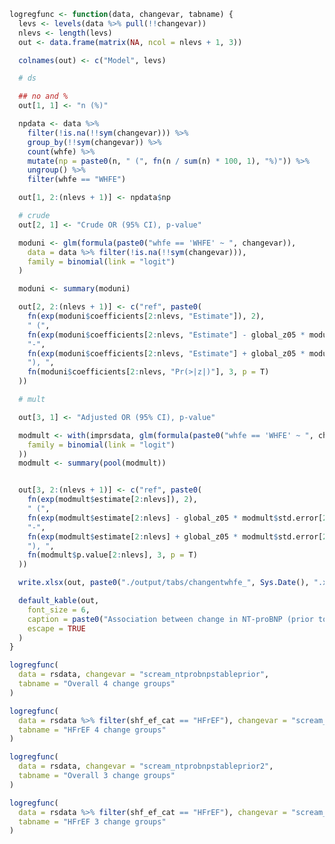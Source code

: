 ```r

logregfunc <- function(data, changevar, tabname) {
  levs <- levels(data %>% pull(!!changevar))
  nlevs <- length(levs)
  out <- data.frame(matrix(NA, ncol = nlevs + 1, 3))

  colnames(out) <- c("Model", levs)

  # ds

  ## no and %
  out[1, 1] <- "n (%)"

  npdata <- data %>%
    filter(!is.na(!!sym(changevar))) %>%
    group_by(!!sym(changevar)) %>%
    count(whfe) %>%
    mutate(np = paste0(n, " (", fn(n / sum(n) * 100, 1), "%)")) %>%
    ungroup() %>%
    filter(whfe == "WHFE")

  out[1, 2:(nlevs + 1)] <- npdata$np

  # crude
  out[2, 1] <- "Crude OR (95% CI), p-value"

  moduni <- glm(formula(paste0("whfe == 'WHFE' ~ ", changevar)),
    data = data %>% filter(!is.na(!!sym(changevar))),
    family = binomial(link = "logit")
  )

  moduni <- summary(moduni)

  out[2, 2:(nlevs + 1)] <- c("ref", paste0(
    fn(exp(moduni$coefficients[2:nlevs, "Estimate"]), 2),
    " (",
    fn(exp(moduni$coefficients[2:nlevs, "Estimate"] - global_z05 * moduni$coefficients[2:nlevs, "Std. Error"]), 2),
    "-",
    fn(exp(moduni$coefficients[2:nlevs, "Estimate"] + global_z05 * moduni$coefficients[2:nlevs, "Std. Error"]), 2),
    "), ",
    fn(moduni$coefficients[2:nlevs, "Pr(>|z|)"], 3, p = T)
  ))

  # mult

  out[3, 1] <- "Adjusted OR (95% CI), p-value"

  modmult <- with(imprsdata, glm(formula(paste0("whfe == 'WHFE' ~ ", changevar, " + ", paste(modvars, collapse = " + "))),
    family = binomial(link = "logit")
  ))
  modmult <- summary(pool(modmult))


  out[3, 2:(nlevs + 1)] <- c("ref", paste0(
    fn(exp(modmult$estimate[2:nlevs]), 2),
    " (",
    fn(exp(modmult$estimate[2:nlevs] - global_z05 * modmult$std.error[2:nlevs]), 2),
    "-",
    fn(exp(modmult$estimate[2:nlevs] + global_z05 * modmult$std.error[2:nlevs]), 2),
    "), ",
    fn(modmult$p.value[2:nlevs], 3, p = T)
  ))

  write.xlsx(out, paste0("./output/tabs/changentwhfe_", Sys.Date(), ".xlsx"), rowNames = FALSE, overwrite = TRUE)

  default_kable(out,
    font_size = 6,
    caption = paste0("Association between change in NT-proBNP (prior to index) and WHFE - ", tabname),
    escape = TRUE
  )
}

logregfunc(
  data = rsdata, changevar = "scream_ntprobnpstableprior",
  tabname = "Overall 4 change groups"
)

logregfunc(
  data = rsdata %>% filter(shf_ef_cat == "HFrEF"), changevar = "scream_ntprobnpstableprior",
  tabname = "HFrEF 4 change groups"
)

logregfunc(
  data = rsdata, changevar = "scream_ntprobnpstableprior2",
  tabname = "Overall 3 change groups"
)

logregfunc(
  data = rsdata %>% filter(shf_ef_cat == "HFrEF"), changevar = "scream_ntprobnpstableprior2",
  tabname = "HFrEF 3 change groups"
)
```
